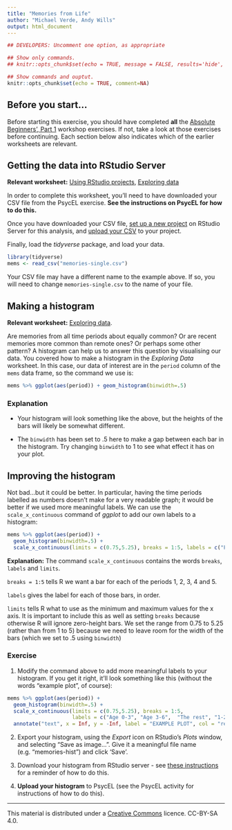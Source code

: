 ```yaml
---
title: "Memories from Life"
author: "Michael Verde, Andy Wills"
output: html_document
---
```


```r
## DEVELOPERS: Uncomment one option, as appropriate

## Show only commands.
## knitr::opts_chunk$set(echo = TRUE, message = FALSE, results='hide', fig.keep = 'none', comment=NA)

## Show commands and ouptut.
knitr::opts_chunk$set(echo = TRUE, comment=NA)
```

## Before you start...
Before starting this exercise, you should have completed **all** the [Absolute Beginners', Part 1](index.html) workshop exercises. If not, take a look at those exercises before continuing. Each section below also indicates which of the earlier worksheets are relevant.

## Getting the data into RStudio Server
**Relevant worksheet:** [Using RStudio projects](using-projects.html), [Exploring data](exploring-incomes.html) 

In order to complete this worksheet, you'll need to have downloaded your CSV file from the PsycEL exercise. **See the instructions on PsycEL for how to do this.**

Once you have downloaded your CSV file, [set up a new project](using-projects.html) on RStudio Server for this analysis, and [upload your CSV](entering-data-by-hand.html#upload) to your project.

Finally, load the _tidyverse_ package, and load your data. 

```r
library(tidyverse)
mems <- read_csv("memories-single.csv")
```

Your CSV file may have a different name to the example above. If so, you will need to change `memories-single.csv` to the name of your file.

## Making a histogram

**Relevant worksheet:** [Exploring data](exploring-incomes.html). 

Are memories from all time periods about equally common? Or are recent memories more common than remote ones? Or perhaps some other pattern? A histogram can help us to answer this question by visualising our data. You covered how to make a histogram in the _Exploring Data_ worksheet. In this case, our data of interest are in the `period` column of the `mems` data frame, so the command we use is:

```r
mems %>% ggplot(aes(period)) + geom_histogram(binwidth=.5) 
```

### Explanation

- Your histogram will look something like the above, but the heights of the bars will likely be somewhat different. 

- The `binwidth` has been set to .5 here to make a gap between each bar in the histogram. Try changing `binwidth` to 1 to see what effect it has on your plot.


## Improving the histogram

Not bad...but it could be better. In particular, having the time periods labelled as numbers doesn't make for a very readable graph; it would be better if we used more meaningful labels. We can use the `scale_x_continuous` command of _ggplot_ to add our own labels to a histogram:

```r
mems %>% ggplot(aes(period)) + 
  geom_histogram(binwidth=.5) + 
  scale_x_continuous(limits = c(0.75,5.25), breaks = 1:5, labels = c("Fred", "Wilma", "Barney", "Betty", "Pebbles"))
```

**Explanation:** The command `scale_x_continuous` contains the words `breaks`, `labels` and `limits`. 

`breaks = 1:5` tells R we want a bar for each of the periods 1, 2, 3, 4 and 5.

`labels` gives the label for each of those bars, in order. 

`limits` tells R what to use as the minimum and maximum values for the x axis. It is important to include this as well as setting `breaks` because otherwise R will ignore zero-height bars. We set the range from 0.75 to 5.25 (rather than from 1 to 5) because we need to leave room for the width of the bars (which we set to .5 using `binwidth`)

### Exercise

1. Modify the command above to add more meaningful labels to your histogram. If you get it right, it'll look something like this (without the words "example plot", of course):

```r
mems %>% ggplot(aes(period)) + 
  geom_histogram(binwidth=.5) + 
  scale_x_continuous(limits = c(0.75,5.25), breaks = 1:5, 
                     labels = c("Age 0-3", "Age 3-6",  "The rest", "1-2 yrs. ago", "< 1yr. ago")) + 
  annotate("text", x = Inf, y = -Inf, label = "EXAMPLE PLOT", col = "red", hjust = 5.1, vjust = -1.1)
```

2. Export your histogram, using the _Export_ icon on RStudio's _Plots_ window, and selecting "Save as image...". Give it a meaningful file name (e.g. "memories-hist") and click 'Save'. 

3. Download your histogram from RStudio server - see [these instructions](using-projects.html#download) for a reminder of how to do this.

3. **Upload your histogram** to PsycEL (see the PsycEL activity for instructions of how to do this).


___

This material is distributed under a [Creative Commons](https://creativecommons.org/) licence. CC-BY-SA 4.0. 


